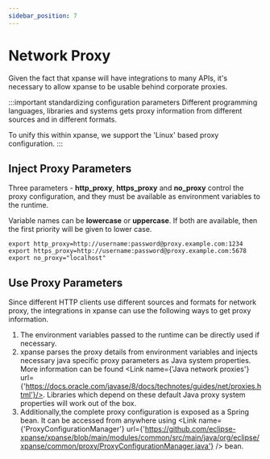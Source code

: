 ```yaml
---
sidebar_position: 7
---
```



# Network Proxy

Given the fact that xpanse will have integrations to many APIs,
it's necessary to allow xpanse to be usable behind corporate proxies.

:::important standardizing configuration parameters
Different programming languages, libraries and systems gets proxy information from different sources and
in different formats.

To unify this within xpanse, we support the 'Linux' based proxy configuration.
:::

## Inject Proxy Parameters

Three parameters - **http_proxy**, **https_proxy** and **no_proxy** control the proxy configuration,
and they must be available as environment variables to the runtime.

Variable names can be **lowercase** or **uppercase**.
If both are available, then the first priority will be given to lower case.

```shell sample variables
export http_proxy=http://username:password@proxy.example.com:1234
export https_proxy=http://username:password@proxy.example.com:5678
export no_proxy="localhost"
```

## Use Proxy Parameters

Since different HTTP clients use different sources and formats for network proxy,
the integrations in xpanse can use the following ways to get proxy information.

1. The environment variables passed to the runtime can be directly used if necessary.
2. xpanse parses the proxy details from environment variables and
   injects necessary java specific proxy parameters as Java system properties.
   More information can be found <Link name={'Java network proxies'} url={'https://docs.oracle.com/javase/8/docs/technotes/guides/net/proxies.html'}/>.
   Libraries which depend on these default Java proxy system properties will work out of the box.
3. Additionally,the complete proxy configuration is exposed as a Spring bean.
   It can be accessed from anywhere using <Link name={'ProxyConfigurationManager'} url={'https://github.com/eclipse-xpanse/xpanse/blob/main/modules/common/src/main/java/org/eclipse/xpanse/common/proxy/ProxyConfigurationManager.java'} /> bean.
